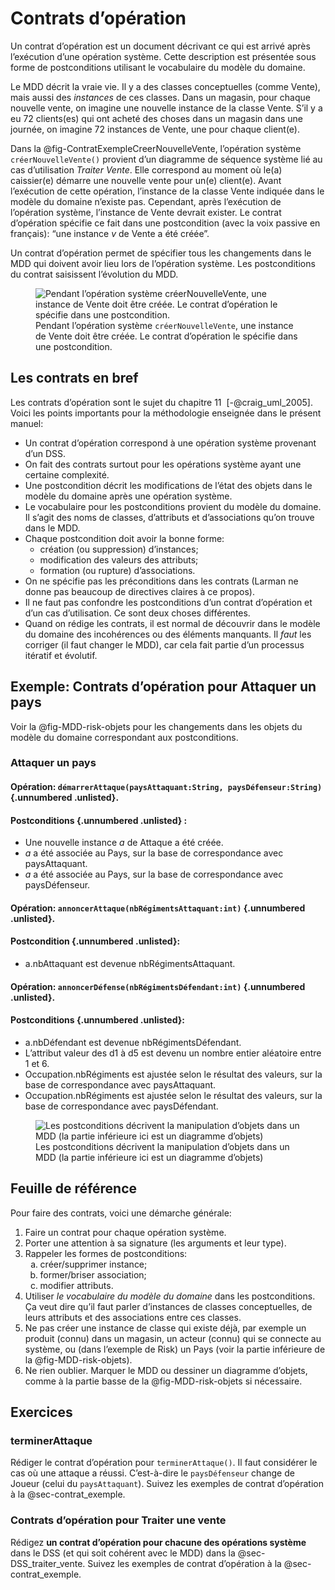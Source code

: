 # Contrats d'opération {#sec-contrats}

Un contrat d'opération est un document décrivant ce qui est arrivé après l'exécution d'une opération système. Cette description est présentée sous forme de postconditions utilisant le vocabulaire du modèle du domaine. 

Le MDD décrit la vraie vie. Il y a des classes conceptuelles (comme Vente), mais aussi des *instances* de ces classes. Dans un magasin, pour chaque nouvelle vente, on imagine une nouvelle instance de la classe Vente. S'il y a eu 72 clients(es) qui ont acheté des choses dans un magasin dans une journée, on imagine 72 instances de Vente, une pour chaque client(e).

Dans la @fig-ContratExempleCreerNouvelleVente, l'opération système `créerNouvelleVente()` provient d'un diagramme de séquence système lié au cas d'utilisation *Traiter Vente*. Elle correspond au moment où le(a) caissier(e) démarre une nouvelle vente pour un(e) client(e). Avant l'exécution de cette opération, l'instance de la classe Vente indiquée dans le modèle du domaine n'existe pas. Cependant, après l'exécution de l'opération système, l'instance de Vente devrait exister. Le contrat d'opération spécifie ce fait dans une postcondition (avec la voix passive en français): "une instance *v* de Vente a été créée".

Un contrat d'opération permet de spécifier tous les changements dans le MDD qui doivent avoir lieu lors de l'opération système. Les postconditions du contrat saisissent l'évolution du MDD.

![Pendant l'opération système `créerNouvelleVente`, une instance de Vente doit être créée. Le contrat d'opération le spécifie dans une postcondition.](images/Contrats-survol_export.svg){#fig-ContratExempleCreerNouvelleVente}

## Les contrats en bref

Les contrats d'opération sont le sujet du chapitre 11\ \faBook<i class="fa-solid fa-book"></i>\ [-@craig_uml_2005].
Voici les points importants pour la méthodologie enseignée dans le présent manuel:

- Un contrat d'opération correspond à une opération système provenant d'un DSS.
- On fait des contrats surtout pour les opérations système ayant une certaine complexité.
- Une postcondition décrit les modifications de l'état des objets dans le modèle du domaine après une opération système.
- Le vocabulaire pour les postconditions provient du modèle du domaine. Il s'agit des noms de classes, d'attributs et d'associations qu'on trouve dans le MDD.
- Chaque postcondition doit avoir la bonne forme:
  - création (ou suppression) d'instances;
  - modification des valeurs des attributs;
  - formation (ou rupture) d'associations.
- On ne spécifie pas les préconditions dans les contrats (Larman ne donne pas beaucoup de directives claires à ce propos).
- Il ne faut pas confondre les postconditions d'un contrat d'opération et d'un cas d'utilisation. Ce sont deux choses différentes.
- Quand on rédige les contrats, il est normal de découvrir dans le modèle du domaine des incohérences ou des éléments manquants.
Il *faut* les corriger (il faut changer le MDD), car cela fait partie d'un processus itératif et évolutif.

## Exemple: Contrats d'opération pour Attaquer un pays {#sec-contrat_exemple}

Voir la @fig-MDD-risk-objets pour les changements dans les objets du modèle du domaine correspondant aux postconditions.

### Attaquer un pays {.unnumbered .unlisted}

#### Opération: `démarrerAttaque(paysAttaquant:String, paysDéfenseur:String)` {.unnumbered .unlisted}.

#### Postconditions {.unnumbered .unlisted} :

- Une nouvelle instance *a* de Attaque a été créée.
- *a* a été associée au Pays, sur la base de correspondance avec paysAttaquant.
- *a* a été associée au Pays, sur la base de correspondance avec paysDéfenseur.

#### Opération: `annoncerAttaque(nbRégimentsAttaquant:int)` {.unnumbered .unlisted}.

#### Postcondition {.unnumbered .unlisted}:

- a.nbAttaquant est devenue nbRégimentsAttaquant.

#### Opération: `annoncerDéfense(nbRégimentsDéfendant:int)` {.unnumbered .unlisted}.

#### Postconditions {.unnumbered .unlisted}:

- a.nbDéfendant est devenue nbRégimentsDéfendant.
- L'attribut valeur des d1 à d5 est devenu un nombre entier aléatoire entre 1 et 6.
- Occupation.nbRégiments est ajustée selon le résultat des valeurs, sur la base de correspondance avec paysAttaquant.
- Occupation.nbRégiments est ajustée selon le résultat des valeurs, sur la base de correspondance avec paysDéfendant.

<!-- Draw.io svg contient du texte en SVG qui pose problème. Alors j'exporte manuellement une version ayant du bon texte "convert labels to SVG" -->
![Les postconditions décrivent la manipulation d'objets dans un MDD (la partie inférieure ici est un diagramme d'objets)](images/MDD-Risk-contrats_export.svg){#fig-MDD-risk-objets}

## Feuille de référence

Pour faire des contrats, voici une démarche générale:

1. Faire un contrat pour chaque opération système.
1. Porter une attention à sa signature (les arguments et leur type).
1. Rappeler les formes de postconditions:
   a) créer/supprimer instance;
   a) former/briser association;
   a) modifier attributs.
1. Utiliser *le vocabulaire du modèle du domaine* dans les postconditions.
Ça veut dire qu'il faut parler d'instances de classes conceptuelles, de leurs attributs et des associations entre ces classes.
1. Ne pas créer une instance de classe qui existe déjà, par exemple un produit (connu) dans un magasin, un acteur (connu) qui se connecte au système, ou (dans l'exemple de Risk) un Pays (voir la partie inférieure de la @fig-MDD-risk-objets).
1. Ne rien oublier. Marquer le MDD ou dessiner un diagramme d'objets, comme à la partie basse de la @fig-MDD-risk-objets si nécessaire.

## Exercices

::: {#exr-contrat_Terminer_attaque}
### terminerAttaque

Rédiger le contrat d'opération pour `terminerAttaque()`.
Il faut considérer le cas où une attaque a réussi.
C'est-à-dire le `paysDéfenseur` change de Joueur (celui du `paysAttaquant`).
Suivez les exemples de contrat d'opération à la @sec-contrat_exemple.
:::

::: {#exr-contrats-Traiter-vente}

### Contrats d'opération pour Traiter une vente

Rédigez **un contrat d'opération pour chacune des opérations système** dans le DSS (et qui soit cohérent avec le MDD) dans la @sec-DSS_traiter_vente. 
Suivez les exemples de contrat d'opération à la @sec-contrat_exemple.

:::
